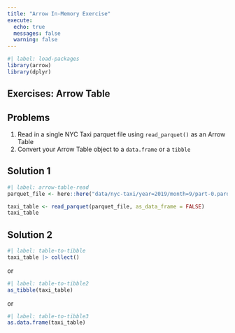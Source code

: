 ```yaml
---
title: "Arrow In-Memory Exercise"
execute:
  echo: true
  messages: false
  warning: false
---
```


```r
#| label: load-packages
library(arrow)
library(dplyr)
```


::: {#exercise-hello-nyc-taxi .callout-tip}
## Exercises: Arrow Table

::: panel-tabset
## Problems

1.  Read in a single NYC Taxi parquet file using `read_parquet()` as an Arrow Table
2.  Convert your Arrow Table object to a `data.frame` or a `tibble`

## Solution 1

```r
#| label: arrow-table-read
parquet_file <- here::here("data/nyc-taxi/year=2019/month=9/part-0.parquet")

taxi_table <- read_parquet(parquet_file, as_data_frame = FALSE)
taxi_table
```

## Solution 2

```r
#| label: table-to-tibble
taxi_table |> collect()
```

or

```r
#| label: table-to-tibble2
as_tibble(taxi_table)
```

or

```r
#| label: table-to-tibble3
as.data.frame(taxi_table)
```
:::
:::
